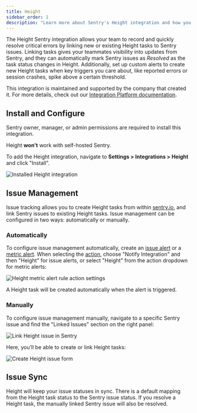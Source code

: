 ```yaml
---
title: Height
sidebar_order: 1
description: "Learn more about Sentry's Height integration and how you can effortlessly create new Height tasks from Sentry and link Sentry issues to existing Height tasks."
---
```


The Height Sentry integration allows your team to record and quickly resolve critical errors by linking new or existing Height tasks to Sentry issues. Linking tasks gives your teammates visibility into updates from Sentry, and they can automatically mark Sentry issues as _Resolved_ as the task status changes in Height. Additionally, set up custom alerts to create new Height tasks when key triggers you care about, like reported errors or session crashes, spike above a certain threshold.

This integration is maintained and supported by the company that created it. For more details, check out our [Integration Platform documentation](/product/integrations/integration-platform/).

## Install and Configure

<Note>

Sentry owner, manager, or admin permissions are required to install this integration.

Height **won't** work with self-hosted Sentry.

</Note>

To add the Height integration, navigate to **Settings > Integrations > Height** and click "Install".

![Installed Height integration](/product/integrations/issue-tracking/height/height-install.png)

## Issue Management

Issue tracking allows you to create Height tasks from within [sentry.io](https://sentry.io), and link Sentry issues to existing Height tasks. Issue management can be configured in two ways: automatically or manually.

### Automatically

To configure issue management automatically, create an [issue alert](/product/alerts/alert-types/#issue-alerts) or a [metric alert](/product/alerts/alert-types/#metric-alerts). When selecting the [action](/product/alerts/create-alerts/issue-alert-config/#then-conditions-actions), choose "Notify Integration" and then "Height" for issue alerts, or select "Height" from the action dropdown for metric alerts:

![Height metric alert rule action settings](/product/integrations/issue-tracking/height/height-rule.png)

A Height task will be created automatically when the alert is triggered.

### Manually

To configure issue management manually, navigate to a specific Sentry issue and find the "Linked Issues" section on the right panel:

![Link Height issue in Sentry](/product/integrations/issue-tracking/height/height-link-issue.png)

Here, you’ll be able to create or link Height tasks:

![Create Height issue form](/product/integrations/issue-tracking/height/height-create-issue.png)

## Issue Sync

Height will keep your issue statuses in sync. There is a default mapping from the Height task status to the Sentry issue status. If you resolve a Height task, the manually linked Sentry issue will also be resolved.
